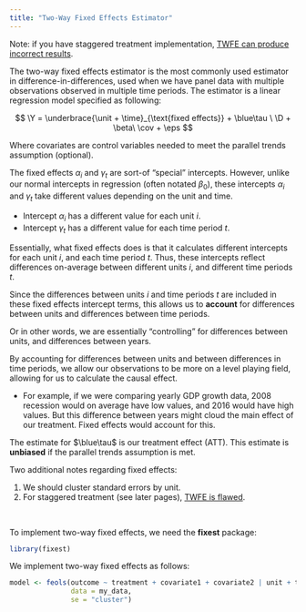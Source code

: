 ```yaml
---
title: "Two-Way Fixed Effects Estimator"
---
```


::: small
Note: if you have staggered treatment implementation, [TWFE can produce incorrect results](twfestaggered.qmd).
:::

The two-way fixed effects estimator is the most commonly used estimator in difference-in-differences, used when we have panel data with multiple observations observed in multiple time periods. The estimator is a linear regression model specified as following:

$$
\Y = \underbrace{\unit + \time}_{\text{fixed effects}} + \blue\tau \ \D + \beta\ \cov + \eps
$$

::: small
Where covariates are control variables needed to meet the parallel trends assumption (optional).
:::

The fixed effects $\alpha_i$ and $\gamma_t$ are sort-of "special" intercepts. However, unlike our normal intercepts in regression (often notated $\beta_0$), these intercepts $\alpha_i$ and $\gamma_t$ take different values depending on the unit and time.

-   Intercept $\alpha_i$ has a different value for each unit $i$.
-   Intercept $\gamma_t$ has a different value for each time period $t$.

Essentially, what fixed effects does is that it calculates different intercepts for each unit $i$, and each time period $t$. Thus, these intercepts reflect differences on-average between different units $i$, and different time periods $t$.

Since the differences between units $i$ and time periods $t$ are included in these fixed effects intercept terms, this allows us to **account** for differences between units and differences between time periods.

::: small
Or in other words, we are essentially "controlling" for differences between units, and differences between years.
:::

By accounting for differences between units and between differences in time periods, we allow our observations to be more on a level playing field, allowing for us to calculate the causal effect.

-   For example, if we were comparing yearly GDP growth data, 2008 recession would on average have low values, and 2016 would have high values. But this difference between years might cloud the main effect of our treatment. Fixed effects would account for this.

The estimate for $\blue\tau$ is our treatment effect (ATT). This estimate is **unbiased** if the parallel trends assumption is met.

Two additional notes regarding fixed effects:

1.  We should cluster standard errors by unit.
2.  For staggered treatment (see later pages), [TWFE is flawed](twfestaggered.qmd).

<br />

To implement two-way fixed effects, we need the **fixest** package:

```r
library(fixest)
```

We implement two-way fixed effects as follows:

```r
model <- feols(outcome ~ treatment + covariate1 + covariate2 | unit + time,
               data = my_data,
               se = "cluster")
```
